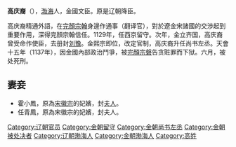 '''高庆裔'''（{{bd|？||1137年}}），[[渤海|渤海]]人，金國文臣。原是辽朝降臣。

高庆裔精通外語，在[[完顏宗翰|完顏宗翰]]身邊作通事（翻译官），對於遼金宋諸國的交涉起到重要作用，深得完顏宗翰信任。1129年，任西京留守。次年，金立齐国，高庆裔曾受命作使臣，去册封[[刘豫|刘豫]]。金熙宗即位，改定官制，高庆裔升任尚书左丞。天會十五年（1137年），因金國內部政治鬥爭，被[[完顏宗磐|完顏宗磐]]告贪赃罪而下狱。六月，被处死刑。

==妻妾==
*霍小鳳，原為[[宋徽宗|宋徽宗]]的妃嬪，封[[夫人_(位号)|夫人]]。
*任青鳳，原為宋徽宗的妃嬪，封夫人。

[[Category:辽朝官员|Category:辽朝官员]]
[[Category:金朝留守|Category:金朝留守]]
[[Category:金朝尚书左丞|Category:金朝尚书左丞]]
[[Category:金朝被处决者|Category:金朝被处决者]]
[[Category:辽朝渤海人|Category:辽朝渤海人]]
[[Category:金朝渤海人|Category:金朝渤海人]]
[[Category:高姓|Category:高姓]]